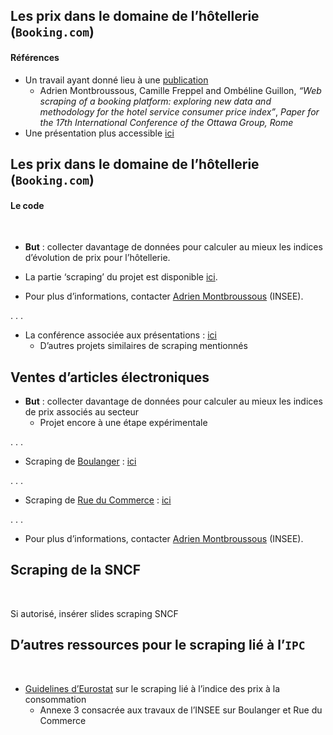 ## Les prix dans le domaine de l'hôtellerie (`Booking.com`)

#### Références

- Un travail ayant donné lieu à une [publication](https://www.ottawagroup.org/Ottawa/ottawagroup.nsf/4a256353001af3ed4b2562bb00121564/90eefd961765454eca25886a00042203/$FILE/Web%20scraping%20of%20booking.com_Paper.pdf)
    + Adrien [Montbroussous]{.blue2}, Camille [Freppel]{.blue2} and Ombéline [Guillon]{.blue2}, *"Web scraping of a booking platform: exploring new data and methodology for the hotel service consumer price index"*, _Paper for the 17th International Conference of the Ottawa Group, Rome_

- Une présentation plus accessible [ici](http://www.jms-insee.fr/2022/S14_1_PPT_MONTBROUSSOUS_JMS2022.pdf)


## Les prix dans le domaine de l'hôtellerie (`Booking.com`)

#### Le code

<br>

- [__But__]{.blue2} : collecter davantage de données pour calculer au mieux les indices d'évolution de prix pour l'hôtellerie.

- La partie 'scraping' du projet est disponible [ici](https://git.lab.sspcloud.fr/methodo-ipc/webscraping-hotel).

- Pour plus d'informations, contacter [Adrien Montbroussous](mailto:adrien.montbroussous@insee.fr) (INSEE).

. . .

- La conférence associée aux présentations : [ici](https://www.ottawagroup.org/ottawa/ottawagroup.nsf/4a256353001af3ed4b2562bb00121564/c7e600e0bec85d82ca25888400059a93?OpenDocument#Meeting%2017%20Rome)
    + D'autres projets similaires de scraping mentionnés


## Ventes d'articles électroniques

- [__But__]{.blue2} : collecter davantage de données pour calculer au mieux les indices de prix associés au secteur
    + Projet encore à une étape expérimentale

. . .

- Scraping de [Boulanger](https://www.boulanger.com/) : [ici](https://git.lab.sspcloud.fr/methodo-ipc/webscraping-biens-electroniques/-/tree/master/boulanger)

. . .

- Scraping de [Rue du Commerce](https://www.rueducommerce.fr/) : [ici](https://git.lab.sspcloud.fr/methodo-ipc/webscraping-biens-electroniques/-/tree/master/rue-du-commerce)

. . .

- Pour plus d'informations, contacter [Adrien Montbroussous](mailto:adrien.montbroussous@insee.fr) (INSEE).


## Scraping de la SNCF

<br>

Si autorisé, insérer slides scraping SNCF


## D'autres ressources pour le scraping lié à l'`IPC`

<br>

- [Guidelines d'Eurostat](https://ec.europa.eu/eurostat/documents/272892/12032198/Guidelines-web-scraping-HICP-11-2020.pdf/) sur le scraping lié à l'indice des prix à la consommation
    + Annexe 3 consacrée aux travaux de l'INSEE sur Boulanger et Rue du Commerce
